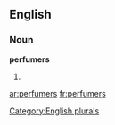 ==English==

===Noun===
'''perfumers'''

# {{plural of|[[perfumer]]}}

[[Category:English plurals]]

[[ar:perfumers]]
[[fr:perfumers]]